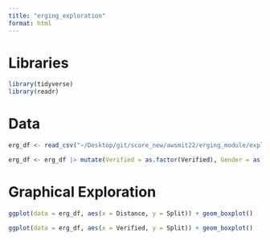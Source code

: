 ```yaml
---
title: "erging_exploration"
format: html
---
```

# Libraries

```r
library(tidyverse)
library(readr)
```

# Data

```r
erg_df <- read_csv("~/Desktop/git/score_new/awsmit22/erging_module/exploration/erg.csv")

erg_df <- erg_df |> mutate(Verified = as.factor(Verified), Gender = as.factor(Gender), Year = as.factor(Year), Distance = as.factor(Distance))
```

# Graphical Exploration

```r
ggplot(data = erg_df, aes(x = Distance, y = Split)) + geom_boxplot()
```

```r
ggplot(data = erg_df, aes(x = Verified, y = Split)) + geom_boxplot()
```



